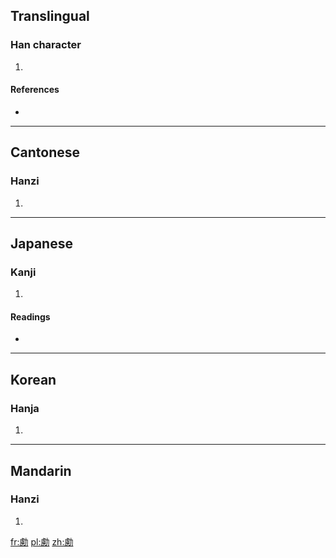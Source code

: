 ==Translingual==

===Han character===
{{Han char|rn=19|rad=力|as=15|sn=17|four=2422<sub>7</sub>|canj=X卜心大尸 (XYPKS), 卜心大尸 (YPKS)}}

# {{defn|Han|sort=力15}}

====References====
* {{Han ref|kx=0149.400|dkj=02467|dj=0338.050|hdz=10382.030|uh=52F4|ud=21236|bh=ECBF|bd=60607}}

----

==Cantonese==

===Hanzi===
{{yue-hanzi|jyut=|y=leui6}}

# {{defn|lang=yue|sort=力15}}

----

==Japanese==

===Kanji===
{{ja-kanji|grade=|rs=力15}}

# {{defn|lang=ja|sort=力15}}

====Readings====
* {{ja-readings|on=[[りょ]] (ryo), [[ろ]] (ro)|kun=[[たすける]] (tasukeru)}}

----

==Korean==

===Hanja===
{{ko-hanja|hangeul=려|rv=ryeo|mr=ryŏ}}

# {{defn|lang=ko|sort=力15}}

----

==Mandarin==

===Hanzi===
{{cmn-hanzi|pin=[[lǜ]] ([[lü4]])|wg=lü<sup>4</sup>}}

# {{defn|lang=cmn|sort=力15}}

[[fr:勴]]
[[pl:勴]]
[[zh:勴]]